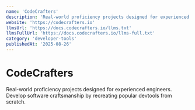 ```yaml
---
name: 'CodeCrafters'
description: 'Real-world proficiency projects designed for experienced engineers. Develop software craftsmanship by recreating popular devtools from scratch.'
website: 'https://codecrafters.io'
llmsUrl: 'https://docs.codecrafters.io/llms.txt'
llmsFullUrl: 'https://docs.codecrafters.io/llms-full.txt'
category: 'developer-tools'
publishedAt: '2025-08-26'
---
```


# CodeCrafters

Real-world proficiency projects designed for experienced engineers. Develop software craftsmanship by recreating popular devtools from scratch.
